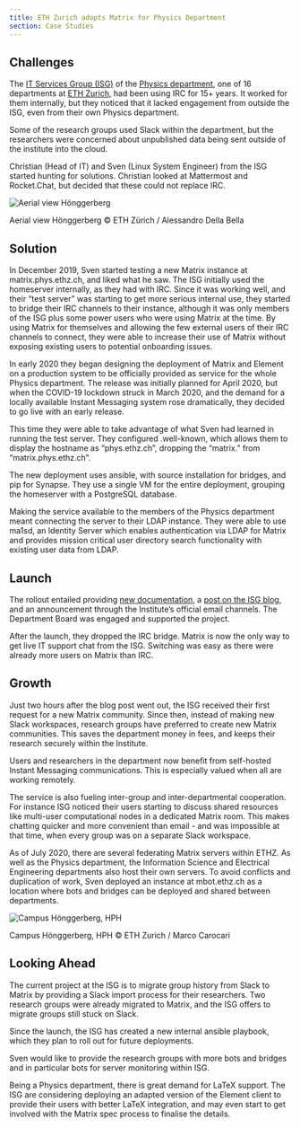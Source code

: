 ```yaml
---
title: ETH Zurich adopts Matrix for Physics Department
section: Case Studies
---
```


## Challenges

The [IT Services Group (ISG)](https://www.phys.ethz.ch/services/physics-isg.html) of the [Physics department](https://phys.ethz.ch/), one of 16 departments at [ETH Zurich](https://ethz.ch/), had been using IRC for 15+ years. It worked for them internally, but they noticed that it lacked engagement from outside the ISG, even from their own Physics department.

Some of the research groups used Slack within the department, but the researchers were concerned about unpublished data being sent outside of the institute into the cloud.

Christian (Head of IT) and Sven (Linux System Engineer) from the ISG started hunting for solutions. Christian looked at Mattermost and Rocket.Chat, but decided that these could not replace IRC.

![Aerial view Hönggerberg](/images/sta_hoenggerberg_luftbild_004.jpg)

Aerial view Hönggerberg
© ETH Zürich / Alessandro Della Bella

## Solution

In December 2019, Sven started testing a new Matrix instance at matrix.phys.ethz.ch, and liked what he saw. The ISG initially used the homeserver internally, as they had with IRC. Since it was working well, and their “test server” was starting to get more serious internal use, they started to bridge their IRC channels to their instance, although it was only members of the ISG plus some power users who were using Matrix at the time. By using Matrix for themselves and allowing the few external users of their IRC channels to connect, they were able to increase their use of Matrix without exposing existing users to potential onboarding issues.

In early 2020 they began designing the deployment of Matrix and Element on a production system to be officially provided as service for the whole Physics department. The release was initially planned for April 2020, but when the COVID-19 lockdown struck in March 2020, and the demand for a locally available Instant Messaging system rose dramatically, they decided to go live with an early release.

This time they were able to take advantage of what Sven had learned in running the test server. They configured .well-known, which allows them to display the hostname as “phys.ethz.ch”, dropping the “matrix.” from “matrix.phys.ethz.ch”.

The new deployment uses ansible, with source installation for bridges, and pip for Synapse. They use a single VM for the entire deployment, grouping the homeserver with a PostgreSQL database.

Making the service available to the members of the Physics department meant connecting the server to their LDAP instance. They were able to use ma1sd, an Identity Server which enables authentication via LDAP for Matrix and provides mission critical user directory search functionality with existing user data from LDAP.

## Launch

The rollout entailed providing [new documentation](https://readme.phys.ethz.ch/chat/), a [post on the ISG blog](https://isg.phys.ethz.ch/2020/03/20/new-d-phys-collaboration-chat-service-slack-replacement/), and an announcement through the Institute’s official email channels. The Department Board was engaged and supported the project.

After the launch, they dropped the IRC bridge. Matrix is now the only way to get live IT support chat from the ISG. Switching was easy as there were already more users on Matrix than IRC.

## Growth

Just two hours after the blog post went out, the ISG received their first request for a new Matrix community. Since then, instead of making new Slack workspaces, research groups have preferred to create new Matrix communities. This saves the department money in fees, and keeps their research securely within the Institute.

Users and researchers in the department now benefit from self-hosted Instant Messaging communications. This is especially valued when all are working remotely.

The service is also fueling inter-group and inter-departmental cooperation. For instance ISG noticed their users starting to discuss shared resources like multi-user computational nodes in a dedicated Matrix room. This makes chatting quicker and more convenient than email - and was impossible at that time, when every group was on a separate Slack workspace.

As of July 2020, there are several federating Matrix servers within ETHZ. As well as the Physics department, the Information Science and Electrical Engineering departments also host their own servers. To avoid conflicts and duplication of work, Sven deployed an instance at mbot.ethz.ch as a location where bots and bridges can be deployed and shared between departments.

![Campus Hönggerberg, HPH](/images/sta_hoenggerberg_hph_002.jpg)

Campus Hönggerberg, HPH
© ETH Zurich / Marco Carocari

## Looking Ahead

The current project at the ISG is to migrate group history from Slack to Matrix by providing a Slack import process for their researchers. Two research groups were already migrated to Matrix, and the ISG offers to migrate groups still stuck on Slack. 

Since the launch, the ISG has created a new internal ansible playbook, which they plan to roll out for future deployments.

Sven would like to provide the research groups with more bots and bridges and in particular bots for server monitoring within ISG.

Being a Physics department, there is great demand for LaTeX support. The ISG are considering deploying an adapted version of the Element client to provide their users with better LaTeX integration, and may even start to get involved with the Matrix spec process to finalise the details.

